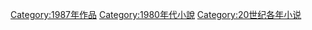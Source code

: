 [[Category:1987年作品|Category:1987年作品]]
[[Category:1980年代小說|Category:1980年代小說]]
[[Category:20世纪各年小说|Category:20世纪各年小说]]